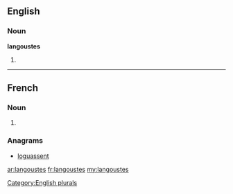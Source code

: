 ==English==

===Noun===
'''langoustes'''

# {{plural of|[[langouste]]}}

[[Category:English plurals]]

----

==French==

===Noun===
{{infl|fr|plural}} {{f|p}}

# {{plural of|langouste|lang=fr}}

===Anagrams===
* [[loguassent#French|loguassent]]

[[ar:langoustes]]
[[fr:langoustes]]
[[my:langoustes]]